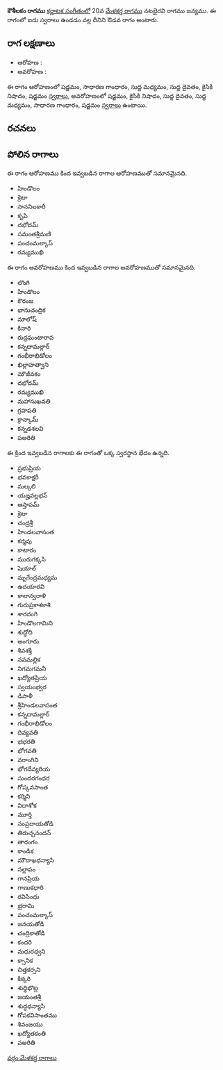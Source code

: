 {{Infobox ragam
	| name          	= కౌశీలకం
	| synonym	    	= 
	| mela          	= 
	| chakra        	= 
	| janaka        	= 
	| type          	= ఔడవ
	| arohanam      	= {{svaraC|S|G2|M1|D1|N2|S'}} 
	| avarohanam    	= {{svaraC|S'|N2|D1|M1|G2|S}}
	| jeeva         	=
	| chhaya        	=
	| nyasa         	=
	| vishesha      	= 
	| equivalent  		= 
}}
{{కర్ణాటక సంగీత రాగాలు}}
'''కౌశీలకం రాగము''' [[కర్ణాటక సంగీతం]]లో 20వ [[మేళకర్త రాగము]] నటభైరవి రాగము జన్యము.  ఈ రాగంలో ఐదు స్వరాలు ఉండడం వల్ల దీనిని ఔడవ రాగం అంటారు.


==రాగ లక్షణాలు==


* ఆరోహణ : {{svaraC|S|G2|M1|D1|N2|S'}} 
* అవరోహణ : {{svaraC|S'|N2|D1|M1|G2|S}}

ఈ రాగం ఆరోహణంలో షడ్జమం, సాధారణ గాంధారం, సుద్ద మధ్యమం, సుద్ద దైవతం, కైసికి నిషాదం, షడ్జమం [[స్వరాలు]], అవరోహణంలో షడ్జమం, కైసికి నిషాదం, సుద్ద దైవతం, సుద్ద మధ్యమం, సాధారణ గాంధారం, షడ్జమం [[స్వరాలు]] ఉంటాయి.

==రచనలు==



==పోలిన రాగాలు==
ఈ రాగం ఆరోహణము కింద ఇవ్వబడిన రాగాల ఆరోహణముతో సమానమైనది.
* హిండొలం
* క్రెటా
* సాననిలకారీ
* కృపి
* దభోదమ్
* సమంతశ్రీమణి
* పంచంమల్కాస్
* రమ్యముఖి

ఈ రాగం అవరోహణము కింద ఇవ్వబడిన రాగాల అవరోహణముతో సమానమైనది.
* లొంగి
* హిండొలం
* కౌరంజ
* భానుచంద్రిక
* మాలోష్
* కినారి
* రుద్రఘంటారావ
* కన్నదామల్లార్
* గంభీరాభిడోలం
* ఖిల్లాహత్వాని
* మౌజీవకం
* దభోదమ్
* రమ్యముఖి
* మహాసుఖవతి
* గ్రహపతి
* క్రాన్కామ్
* కన్నడశలవి
* పఅరితి

ఈ క్రింద ఇవ్వబడిన రాగాలకు ఈ రాగంతో ఒక్క స్వరస్థాన భేదం ఉన్నది.
* ప్రభుప్రియ
* భవకాక్షరీ
* మల్కలి
* యజ్హవల్లభన్
* ఆస్తాపమ్
* క్రెటా
* చంద్రశ్రీ
* హిండలవాసంత
* కర్మవు
* కాటారం
* మురుగక్కసి
* షెయాల్
* మృగేంద్రమధ్యమ
* ఉదయారవి
* కాలాన్వరాళి
* గురుప్రకాశకాశి
* శారదంగి
* హిండొలగామిని
* శుద్ధోది
* అంగూరు
* శివశక్తి
* నవమల్లిక
* నిగమగమనీ
* ఖద్యోతప్రియ
* స్వయంభ్వర
* డిపాళీ
* శ్రీహిండలవాసంత
* కన్నదామల్లార్
* గంభీరాభిడోలం
* దివ్యవతి
* భభరతి
* భోగవతి
* వరాంగిని
* భోగదేవ్యరియ
* సుందరగంధర
* గోప్కవసాంత
* కర్మిని
* విదాశోక
* మూర్తి
* సంప్రదాయతోడి
* తిరుచ్చనందన్
* తారంగం
* కాండిక
* మౌదాఖధన్యాసి
* సల్లాపం
* గానప్రియ
* గాణుకధారి
* రవిసింధు
* భ్రరామి
* పంచంమల్కాస్
* జనయతోడి
* చంద్రికాతోడి
* కందరి
* మధురధ్వని
* క్సానిక
* చిత్తకర్సని
* కిక్కరి
* శుధ్ధిభొట్ల
* జయంతశ్రీ
* శుద్ధధన్యాసి
* గోపకవిసాంతము
* శివంజయు
* ఖద్యోతకంతి
* పఅరితి



[[వర్గం:మేళకర్త రాగాలు]]